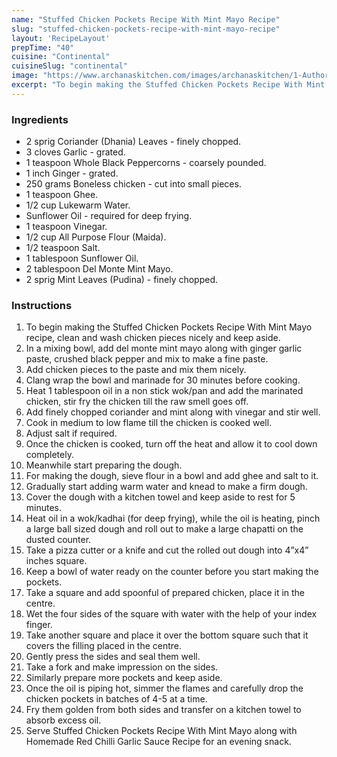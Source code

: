 ---
name: "Stuffed Chicken Pockets Recipe With Mint Mayo Recipe"
slug: "stuffed-chicken-pockets-recipe-with-mint-mayo-recipe"
layout: 'RecipeLayout'
prepTime: "40"
cuisine: "Continental"
cuisineSlug: "continental"
image: "https://www.archanaskitchen.com/images/archanaskitchen/1-Author/admin/Stuffed_Chicken_Pockets_Recipe_With_Mint_Mayo.jpg"
excerpt: "To begin making the Stuffed Chicken Pockets Recipe With Mint Mayo recipe, clean and wash chicken pieces nicely and keep aside"
---

### Ingredients

- 2 sprig Coriander (Dhania) Leaves - finely chopped.
- 3 cloves Garlic - grated.
- 1 teaspoon Whole Black Peppercorns - coarsely pounded.
- 1 inch Ginger - grated.
- 250 grams Boneless chicken - cut into small pieces.
- 1 teaspoon Ghee.
- 1/2 cup Lukewarm Water.
- Sunflower Oil - required for deep frying.
- 1 teaspoon Vinegar.
- 1/2 cup All Purpose Flour (Maida).
- 1/2 teaspoon Salt.
- 1 tablespoon Sunflower Oil.
- 2 tablespoon Del Monte Mint Mayo.
- 2 sprig Mint Leaves (Pudina) - finely chopped.

### Instructions

1. To begin making the Stuffed Chicken Pockets Recipe With Mint Mayo recipe, clean and wash chicken pieces nicely and keep aside.
1. In a mixing bowl, add del monte mint mayo along with ginger garlic paste, crushed black pepper and mix to make a fine paste.
1. Add chicken pieces to the paste and mix them nicely.
1. Clang wrap the bowl and marinade for 30 minutes before cooking.
1. Heat 1 tablespoon oil in a non stick wok/pan and add the marinated chicken, stir fry the chicken till the raw smell goes off.
1. Add finely chopped coriander and mint along with vinegar and stir well.
1. Cook in medium to low flame till the chicken is cooked well.
1. Adjust salt if required.
1. Once the chicken is cooked, turn off the heat and allow it to cool down completely.
1. Meanwhile start preparing the dough.
1. For making the dough, sieve flour in a bowl and add ghee and salt to it.
1. Gradually start adding warm water and knead to make a firm dough.
1. Cover the dough with a kitchen towel and keep aside to rest for 5 minutes.
1. Heat oil in a wok/kadhai (for deep frying), while the oil is heating, pinch a large ball sized dough and roll out to make a large chapatti on the dusted counter.
1. Take a pizza cutter or a knife and cut the rolled out dough into 4”x4” inches square.
1. Keep a bowl of water ready on the counter before you start making the pockets.
1. Take a square and add spoonful of prepared chicken, place it in the centre.
1. Wet the four sides of the square with water with the help of your index finger.
1. Take another square and place it over the bottom square such that it covers the filling placed in the centre.
1. Gently press the sides and seal them well.
1. Take a fork and make impression on the sides.
1. Similarly prepare more pockets and keep aside.
1. Once the oil is piping hot, simmer the flames and carefully drop the chicken pockets in batches of 4-5 at a time.
1. Fry them golden from both sides and transfer on a kitchen towel to absorb excess oil.
1. Serve Stuffed Chicken Pockets Recipe With Mint Mayo along with Homemade Red Chilli Garlic Sauce Recipe for an evening snack.

